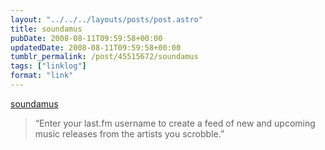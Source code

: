 ```yaml
---
layout: "../../../layouts/posts/post.astro"
title: soundamus
pubDate: 2008-08-11T09:59:58+00:00
updatedDate: 2008-08-11T09:59:58+00:00
tumblr_permalink: /post/45515672/soundamus
tags: ["linklog"]
format: "link"
---
```


[soundamus][1]

> &ldquo;Enter your last.fm username to create a feed of new and upcoming music releases from the artists you scrobble.&rdquo;

[1]: http://www.soundamus.net/
